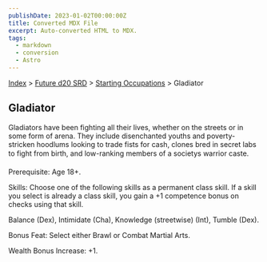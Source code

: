 ```yaml
---
publishDate: 2023-01-02T00:00:00Z
title: Converted MDX File
excerpt: Auto-converted HTML to MDX.
tags:
  - markdown
  - conversion
  - Astro
---
```


[Index](-index) > [Future d20 SRD](future-d20-srd-index) > [Starting Occupations](future-d20-srd-starting-occupations-index) > Gladiator

## Gladiator

Gladiators have been fighting all their lives, whether on the streets or in some form of arena. They include disenchanted youths and poverty-stricken hoodlums looking to trade fists for cash, clones bred in secret labs to fight from birth, and low-ranking members of a societys warrior caste.

Prerequisite: Age 18+.

Skills: Choose one of the following skills as a permanent class skill. If a skill you select is already a class skill, you gain a +1 competence bonus on checks using that skill.

Balance (Dex), Intimidate (Cha), Knowledge (streetwise) (Int), Tumble (Dex).

Bonus Feat: Select either Brawl or Combat Martial Arts.

Wealth Bonus Increase: +1.
